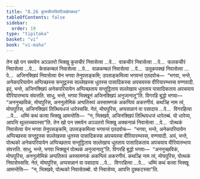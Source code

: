 ```yaml
---
title: "8.26 कुसचीरादिपटिक्खेपकथा"
tableOfContents: false
sidebar:
  order: 19
type: "tipitaka"
basket: "vi"
book: "vi-maha"
---
```



<DynamicBreadcrumb />

<Division number="371" book="vi-maha">

<Paragraph number="1718" book="vi-maha">
तेन खो पन समयेन अञ्ञतरो भिक्खु कुसचीरं निवासेत्वा …पे…  वाकचीरं निवासेत्वा …पे…  फलकचीरं निवासेत्वा …पे…  केसकम्बलं निवासेत्वा …पे…  वाळकम्बलं निवासेत्वा …पे…  उलूकपक्खं निवासेत्वा …पे…  अजिनक्खिपं निवासेत्वा येन भगवा तेनुपसङ्कमि; उपसङ्कमित्वा भगवन्तं एतदवोच—  “भगवा, भन्ते, अनेकपरियायेन अप्पिच्छस्स सन्तुट्ठस्स सल्लेखस्स धुतस्स पासादिकस्स अपचयस्स वीरियारम्भस्स वण्णवादी. इदं, भन्ते, अजिनक्खिपं अनेकपरियायेन अप्पिच्छताय सन्तुट्ठिताय सल्लेखाय धुतताय पासादिकताय अपचयाय वीरियारम्भाय संवत्तति. साधु, भन्ते, भगवा भिक्खूनं अजिनक्खिपं अनुजानातू”ति. विगरहि बुद्धो भगवा—  “अननुच्छविकं, मोघपुरिस, अननुलोमिकं अप्पतिरूपं अस्सामणकं अकप्पियं अकरणीयं. कथञ्हि नाम त्वं, मोघपुरिस, अजिनक्खिपं तित्थियधजं धारेस्ससि. नेतं, मोघपुरिस, अप्पसन्नानं वा पसादाय …पे…  विगरहित्वा …पे…  धम्मिं कथं कत्वा भिक्खू आमन्तेसि—  “न, भिक्खवे, अजिनक्खिपं तित्थियधजं धारेतब्बं. यो धारेय्य, आपत्ति थुल्लच्चयस्सा”ति.
</Paragraph>

<Paragraph number="1719" book="vi-maha">
तेन खो पन समयेन अञ्ञतरो भिक्खु अक्कनाळं निवासेत्वा …पे…  पोत्थकं निवासेत्वा येन भगवा तेनुपसङ्कमि, उपसङ्कमित्वा भगवन्तं एतदवोच—  “भगवा, भन्ते, अनेकपरियायेन अप्पिच्छस्स सन्तुट्ठस्स सल्लेखस्स धुतस्स पासादिकस्स अपचयस्स वीरियारम्भस्स, वण्णवादी. अयं, भन्ते, पोत्थको अनेकपरियायेन अप्पिच्छताय सन्तुट्ठिताय सल्लेखाय धुतताय पासादिकताय अपचयाय वीरियारम्भाय संवत्तति. साधु, भन्ते, भगवा भिक्खूनं पोत्थकं अनुजानातू”ति. विगरहि बुद्धो भगवा—  “अननुच्छविकं, मोघपुरिस, अननुलोमिकं अप्पतिरूपं अस्सामणकं अकप्पियं अकरणीयं. कथञ्हि नाम त्वं, मोघपुरिस, पोत्थकं निवासेस्ससि. नेतं, मोघपुरिस, अप्पसन्नानं वा पसादाय …पे…  विगरहित्वा …पे…  धम्मिं कथं कत्वा भिक्खू आमन्तेसि—  “न, भिक्खवे, पोत्थको निवासेतब्बो. यो निवासेय्य, आपत्ति दुक्कटस्सा”ति.
</Paragraph>
</Division>